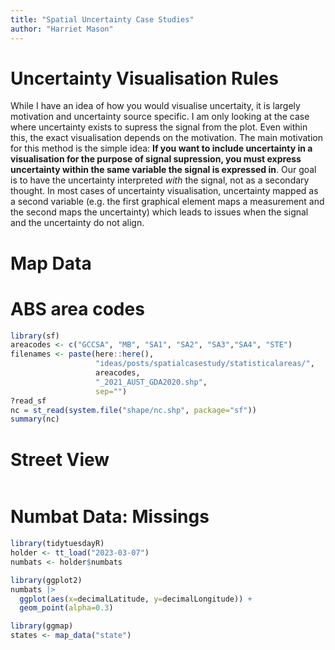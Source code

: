 ```yaml
---
title: "Spatial Uncertainty Case Studies"
author: "Harriet Mason"
---
```


# Uncertainty Visualisation Rules
While I have an idea of how you would visualise uncertaity, it is largely motivation and uncertainty source specific. I am only looking at the case where uncertainty exists to supress the signal from the plot. Even within this, the exact visualisation depends on the motivation. The main motivation for this method is the simple idea: **If you want to include uncertainty in a visualisation for the purpose of signal supression, you must express uncertainty within the same variable the signal is expressed in**. Our goal is to have the uncertainty interpreted *with* the signal, not as a secondary thought. In most cases of uncertainty visualisation, uncertainty mapped as a second variable (e.g. the first graphical element maps a measurement and the second maps the uncertainty) which leads to issues when the signal and the uncertainty do not align. 

# Map Data
# ABS area codes
```r
library(sf)
areacodes <- c("GCCSA", "MB", "SA1", "SA2", "SA3","SA4", "STE")
filenames <- paste(here::here(),
                   "ideas/posts/spatialcasestudy/statisticalareas/",
                   areacodes,
                   "_2021_AUST_GDA2020.shp", 
                   sep="")
?read_sf
nc = st_read(system.file("shape/nc.shp", package="sf"))
summary(nc)
```
# Street View
```r

```


# Numbat Data: Missings
```r
library(tidytuesdayR)
holder <- tt_load("2023-03-07")
numbats <- holder$numbats
```

```r
library(ggplot2)
numbats |>
  ggplot(aes(x=decimalLatitude, y=decimalLongitude)) +
  geom_point(alpha=0.3)
```

```r
library(ggmap)
states <- map_data("state")
```